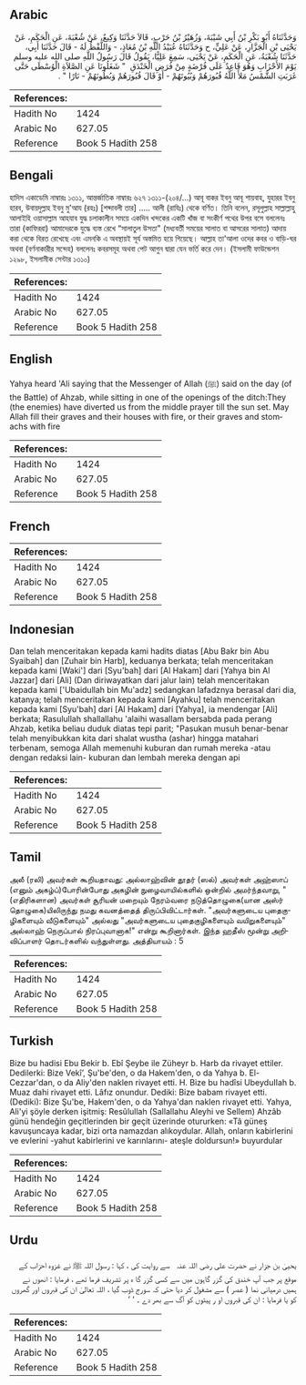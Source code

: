 ## Arabic


<div dir="rtl" lang="ar" style={{fontSize:'larger',backgroundColor:'#f8f9fa',padding:20}}>
وَحَدَّثَنَاهُ أَبُو بَكْرِ بْنُ أَبِي شَيْبَةَ، وَزُهَيْرُ بْنُ حَرْبٍ، قَالاَ حَدَّثَنَا وَكِيعٌ، عَنْ شُعْبَةَ، عَنِ الْحَكَمِ، عَنْ يَحْيَى بْنِ الْجَزَّارِ، عَنْ عَلِيٍّ، ح وَحَدَّثَنَاهُ عُبَيْدُ اللَّهِ بْنُ مُعَاذٍ، - وَاللَّفْظُ لَهُ - قَالَ حَدَّثَنَا أَبِي، حَدَّثَنَا شُعْبَةُ، عَنِ الْحَكَمِ، عَنْ يَحْيَى، سَمِعَ عَلِيًّا، يَقُولُ قَالَ رَسُولُ اللَّهِ صلى الله عليه وسلم يَوْمَ الأَحْزَابِ وَهُوَ قَاعِدٌ عَلَى فُرْضَةٍ مِنْ فُرَضِ الْخَنْدَقِ ‏ "‏ شَغَلُونَا عَنِ الصَّلاَةِ الْوُسْطَى حَتَّى غَرَبَتِ الشَّمْسُ مَلأَ اللَّهُ قُبُورَهُمْ وَبُيُوتَهُمْ - أَوْ قَالَ قُبُورَهُمْ وَبُطُونَهُمْ - نَارًا ‏"‏ ‏.‏
</div>
<div style={{backgroundColor:'#f8f9fa',padding:20, marginBottom: 10}}><table> <thead> <tr> <th>References:</th> <th></th> </tr> </thead> <tbody><tr><td>Hadith No</td><td>1424</td></tr><tr><td>Arabic No</td><td>627.05</td></tr><tr><td>Reference</td><td>Book 5 Hadith 258</td></tr></tbody></table></div>

## Bengali


<div dir="ltr" lang="bn" style={{fontSize:'larger',backgroundColor:'#f8f9fa',padding:20}}>
হাদিস একাডেমি নাম্বারঃ ১৩১১, আন্তর্জাতিক নাম্বারঃ ৬২৭ ১৩১১-(২০৪/...) আবূ বাকর ইবনু আবূ শায়বাহ, যুহারর ইবনু হারব, উবায়দুল্লাহ ইবনু মু'আয (রহঃ) [শব্দাবলী তার] ..... আলী (রাযিঃ) থেকে বর্ণিত। তিনি বলেন, রসূলুল্লাহ সাল্লাল্লাহু আলাইহি ওয়াসাল্লাম আহযাব যুদ্ধ চলাকালীন সময়ে একদিন খন্দকের একটি খাঁজ বা সংকীর্ণ পথের উপর বসে বললেনঃ তারা (কাফিররা) আমাদেরকে যুদ্ধে ব্যস্ত রেখে “সালাতুল উসতা" (মধ্যবর্তী সময়ের সালাত বা আসরের সালাত) আদায় করা থেকে বিরত রেখেছে এবং এমনকি এ অবস্থায়ই সূর্য অস্তমিত হয়ে গিয়েছে। আল্লাহ তা'আলা ওদের কবর ও বাড়ি-ঘর অথবা (বর্ণনাকারীর সন্দেহ) বললেনঃ কবরসমূহ অথবা পেট আগুন দ্বারা যেন ভর্তি করে দেন। (ইসলামী ফাউন্ডেশন ১২৯৮, ইসলামীক সেন্টার ১৩১০)
</div>
<div style={{backgroundColor:'#f8f9fa',padding:20, marginBottom: 10}}><table> <thead> <tr> <th>References:</th> <th></th> </tr> </thead> <tbody><tr><td>Hadith No</td><td>1424</td></tr><tr><td>Arabic No</td><td>627.05</td></tr><tr><td>Reference</td><td>Book 5 Hadith 258</td></tr></tbody></table></div>

## English


<div dir="ltr" lang="en" style={{fontSize:'larger',backgroundColor:'#f8f9fa',padding:20}}>
Yahya heard 'Ali saying that the Messenger of Allah (ﷺ) said on the day (of the Battle) of Ahzab, while sitting in one of the openings of the ditch:They (the enemies) have diverted us from the middle prayer till the sun set. May Allah fill their graves and their houses with fire, or their graves and stomachs with fire
</div>
<div style={{backgroundColor:'#f8f9fa',padding:20, marginBottom: 10}}><table> <thead> <tr> <th>References:</th> <th></th> </tr> </thead> <tbody><tr><td>Hadith No</td><td>1424</td></tr><tr><td>Arabic No</td><td>627.05</td></tr><tr><td>Reference</td><td>Book 5 Hadith 258</td></tr></tbody></table></div>

## French


<div dir="ltr" lang="fr" style={{fontSize:'larger',backgroundColor:'#f8f9fa',padding:20}}>

</div>
<div style={{backgroundColor:'#f8f9fa',padding:20, marginBottom: 10}}><table> <thead> <tr> <th>References:</th> <th></th> </tr> </thead> <tbody><tr><td>Hadith No</td><td>1424</td></tr><tr><td>Arabic No</td><td>627.05</td></tr><tr><td>Reference</td><td>Book 5 Hadith 258</td></tr></tbody></table></div>

## Indonesian


<div dir="ltr" lang="id" style={{fontSize:'larger',backgroundColor:'#f8f9fa',padding:20}}>
Dan telah menceritakan kepada kami hadits diatas [Abu Bakr bin Abu Syaibah] dan [Zuhair bin Harb], keduanya berkata; telah menceritakan kepada kami [Waki'] dari [Syu'bah] dari [Al Hakam] dari [Yahya bin Al Jazzar] dari [Ali] (Dan diriwayatkan dari jalur lain) telah menceritakan kepada kami ['Ubaidullah bin Mu'adz] sedangkan lafadznya berasal dari dia, katanya; telah menceritakan kepada kami [Ayahku] telah menceritakan kepada kami [Syu'bah] dari [Al Hakam] dari [Yahya], ia mendengar [Ali] berkata; Rasulullah shallallahu 'alaihi wasallam bersabda pada perang Ahzab, ketika beliau duduk diatas tepi parit; "Pasukan musuh benar-benar telah menyibukkan kita dari shalat wustha (ashar) hingga matahari terbenam, semoga Allah memenuhi kuburan dan rumah mereka -atau dengan redaksi lain- kuburan dan lembah mereka dengan api
</div>
<div style={{backgroundColor:'#f8f9fa',padding:20, marginBottom: 10}}><table> <thead> <tr> <th>References:</th> <th></th> </tr> </thead> <tbody><tr><td>Hadith No</td><td>1424</td></tr><tr><td>Arabic No</td><td>627.05</td></tr><tr><td>Reference</td><td>Book 5 Hadith 258</td></tr></tbody></table></div>

## Tamil


<div dir="ltr" lang="ta" style={{fontSize:'larger',backgroundColor:'#f8f9fa',padding:20}}>
அலீ (ரலி) அவர்கள் கூறியதாவது: அல்லாஹ்வின் தூதர் (ஸல்) அவர்கள் அஹ்ஸாப் (எனும் அகழ்ப்)போரின்போது அகழின் நுழைவாயில்களில் ஒன்றில் அமர்ந்தவாறு, "(எதிரிகளான) அவர்கள் சூரியன் மறையும் நேரம்வரை நடுத்தொழுகை(யான அஸ்ர் தொழுகை)யிலிருந்து நமது கவனத்தைத் திருப்பிவிட்டார்கள். "அவர்களுடைய புதைகுழிகளையும் வீடுகளையும்" அல்லது "அவர்களுடைய புதைகுழிகளையும் வயிறுகளையும்" அல்லாஹ் நெருப்பால் நிரப்புவானாக!" என்று கூறினார்கள். இந்த ஹதீஸ் மூன்று அறிவிப்பாளர் தொடர்களில் வந்துள்ளது. அத்தியாயம் : 5
</div>
<div style={{backgroundColor:'#f8f9fa',padding:20, marginBottom: 10}}><table> <thead> <tr> <th>References:</th> <th></th> </tr> </thead> <tbody><tr><td>Hadith No</td><td>1424</td></tr><tr><td>Arabic No</td><td>627.05</td></tr><tr><td>Reference</td><td>Book 5 Hadith 258</td></tr></tbody></table></div>

## Turkish


<div dir="ltr" lang="tr" style={{fontSize:'larger',backgroundColor:'#f8f9fa',padding:20}}>
Bize bu hadisi Ebu Bekir b. Ebî Şeybe ile Züheyr b. Harb da rivayet ettiler. Dedilerki: Bize Vekî’, Şu'be'den, o da Hakem'den, o da Yahya b. El-Cezzar'dan, o da Aliy'den naklen rivayet etti. H. Bize bu hadîsi UbeyduIIah b. Muaz dahi rivayet etti. Lâfız onundur. Dediki: Bize babam rivayet etti. (Dediki): Bize Şu'be, Hakem'den, o da Yahya'dan naklen rivayet etti. Yahya, Ali'yi şöyle derken işitmiş: Resûlullah (Sallallahu Aleyhi ve Sellem) Ahzâb günü hendeğin geçitlerinden bir geçit üzerinde otururken: «Tâ güneş kavuşuncaya kadar, bizi orta namazdan alıkoydular. Allah, onların kabirlerini ve evlerini -yahut kabirlerini ve karınlarını- ateşle doldursun!» buyurdular
</div>
<div style={{backgroundColor:'#f8f9fa',padding:20, marginBottom: 10}}><table> <thead> <tr> <th>References:</th> <th></th> </tr> </thead> <tbody><tr><td>Hadith No</td><td>1424</td></tr><tr><td>Arabic No</td><td>627.05</td></tr><tr><td>Reference</td><td>Book 5 Hadith 258</td></tr></tbody></table></div>

## Urdu


<div dir="rtl" lang="ur" style={{fontSize:'larger',backgroundColor:'#f8f9fa',padding:20}}>
یحییٰ بن جزار نے حضرت علی ‌رضی ‌اللہ ‌عنہ ‌ ‌ سے روایت کی ، کہا : رسول اللہ ﷺ نے غزوہ احزاب کے موقع پر جب آپ خندق کی گزر گاہوں میں سے کسی گزر گا ہ پر تشریف فرما تھے ، فرمایا : انھوں نے ہمیں درمیانی نما ( عصر ) سے مشغول کر دیا حتی کہ سورج ڈوب گیا ، اللہ تعالیٰ ان کی قبروں اور گھروں کو یا فرمایا : ان کی قبروں او ر پیٹوں کو آگ سے بھر دے ۔ ‘ ‘
</div>
<div style={{backgroundColor:'#f8f9fa',padding:20, marginBottom: 10}}><table> <thead> <tr> <th>References:</th> <th></th> </tr> </thead> <tbody><tr><td>Hadith No</td><td>1424</td></tr><tr><td>Arabic No</td><td>627.05</td></tr><tr><td>Reference</td><td>Book 5 Hadith 258</td></tr></tbody></table></div>